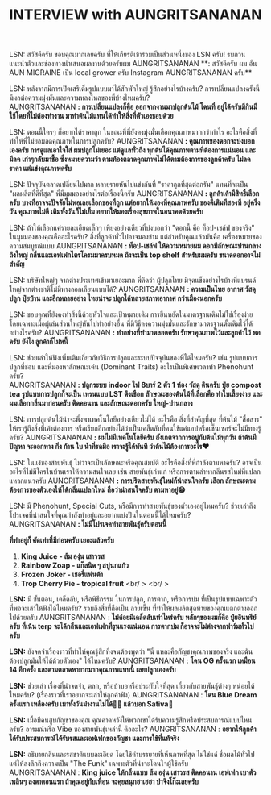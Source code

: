 # INTERVIEW with <span className='text-[red]! font-bold! text-center!'>AUNGRITSANANAN</span>
<br />
<br />
<span className="font-bold!">LSN:</span> สวัสดีครับ ขอบคุณมากเลยครับ ที่ให้เกียรติเข้าร่วมเป็นส่วนหนึ่งของ LSN ครับ! รบกวนแนะนำตัวและช่องทางนำเสนอผลงานด้วยครับผม
<span className='text-[red]! font-bold!'>AUNGRITSANANAN</span> **: สวัสดีครับ  ผม อั๋น AUN MIGRAINE เป็น local grower ครับ Instagram AUNGRITSANANAN ครับ**


<span className="font-bold!">LSN:</span> หลังจากมีการเปิดเสรีเต็มรูปแบบมาได้สักพักใหญ่ รู้สึกอย่างไรบ้างครับ? การเปลี่ยนแปลงครั้งนี้มีผลต่อความมุ่งมั่นและความหลงใหลของพี่บ้างไหมครับ?   
<span className='text-[red]! font-bold!'>AUNGRITSANANAN</span> **: การเปลี่ยนแปลงก็คือ ออกจากงานมาปลูกต้นไม้ โดนที่ อยู่ได้ครับมีกินมีใช้โดยที่ไม่ต้องทำงาน มาทำต้นไม้แทนได้ทำให้สิ่งที่ตัวเองชอบด้วย**


<span className="font-bold!">LSN:</span> ตอนนี้ใครๆ ก็อยากได้ราคาถูก ในขณะที่พี่ยังคงมุ่งมั่นเลือกคุณภาพมากกว่ากําไร อะไรคือสิ่งที่ทําให้พี่ไม่ยอมลดคุณภาพในการปลูกครับ?
<span className='text-[red]! font-bold!'>AUNGRITSANANAN</span> **: คุณภาพของดอกจะบ่งบอกเองครับ การดูแลเอาใจใส่ ผมปลูกไม่เยอะ แต่ดูแลทั่วถึง ทุกต้นได้คุณภาพตามที่ต้องการแน่นอน และมีลค เก่าๆกลับมาชื้อ ซึ่งหมายความว่า ตามท้องตลาดคุณภาพไม่ได้ตามต้องการของลูกค้าครับ ไม่ลดราคา แต่แข่งคุณภาพครับ**


<span className="font-bold!">LSN:</span> ปัจจุบันตลาดเปลี่ยนไปมาก หลายรายหันไปแข่งกันที่ "ราคาถูกที่สุดต่อกรัม" แทนที่จะเป็น "ผลผลิตที่ดีที่สุด" พี่มีมุมมองอย่างไรต่อเรื่องนี้ครับ
<span className='text-[red]! font-bold!'>AUNGRITSANANAN</span> **: ลูกค้าเค้ามีสิทธิ์เลือกครับ บางทีอาจจะปัจจัยไม่พอเลยเลือกของที่ถูก แต่อยากให้มองที่คุณภาพครับ ของดีเติมทีสองที อยู่ครึ่งวัน คุณภาพไม่ดี เติมทั้งวันก็ไม่เยิ้ม อยากให้มองเรื่องสุขภาพในอนาคตด้วยครับ**


<span className="font-bold!">LSN:</span> ถ้าให้เลือกแค่รายละเอียดเล็กๆ เพียงอย่างเดียวที่บ่งบอกว่า "ดอกนี้ คือ ท็อป-เชล์ฟ ของจริง" ในมุมมองของคุณคืออะไรครับ? สิ่งที่ลูกค้าทั่วไปอาจมองข้าม แต่สําหรับคุณแล้วมันคือ เครื่องหมายของความสมบูรณ์แบบ
<span className='text-[red]! font-bold!'>AUNGRITSANANAN</span> **: ท็อป-เชล์ฟ ให้ความหมายผม ดอกมีลักษณะปานกลางถึงใหญ่ กลิ่นและเอฟเฟกไตรโครมมาครบหมด ถึงจะเป็น top shelf สำหรับผมครับ ขนาดดอกอาจไม่สำคัญ**


<span className="font-bold!">LSN:</span> บริษัทใหญ่ๆ จากต่างประเทศเข้ามาเยอะมาก พี่คิดว่า ผู้ปลูกไทย
มีจุดแข็งอย่างไรบ้างที่แบรนด์ใหญ่จากต่างชาติไม่มีทางลอกเลียนแบบได้?
<span className='text-[red]! font-bold!'>AUNGRITSANANAN</span> **: ความเป็นไทย อากาศ วัสดุปลูก ปุ๋ยบ้าน และอีกหลายอย่าง ไทยน่าจะ ปลูกได้หลายสภาพอากาศ กว่าเมืองนอกครับ**


<span className="font-bold!">LSN:</span> ขอบคุณที่ยังคงทําสิ่งนี้ด้วยหัวใจและเป้าหมายเดิม การยืนหยัดในมาตรฐานเดิมไม่ใช่เรื่องง่าย โดยเฉพาะเมื่อผู้เล่นส่วนใหญ่หันไปทําอย่างอื่น พี่มีวิธีคงความมุ่งมั่นและรักษามาตรฐานดั้งเดิมไว้ได้อย่างไรครับ?
<span className='text-[red]! font-bold!'>AUNGRITSANANAN</span> **: ทำอย่างที่ทำมาตลอดครับ รักษาคุณภาพไว้และลูกค้าไว้ พอครับ ยังไง ลูกค้าก็ไม่หนี้**


<span className="font-bold!">LSN:</span> ช่วยเล่าให้ฟังเพิ่มเติมเกี่ยวกับวิธีการปลูกและระบบปัจจุบันของพี่ได้ไหมครับ? เช่น รูปแบบการปลูกที่ชอบ และพี่มองหาลักษณะเด่น (Dominant Traits) อะไรเป็นพิเศษเวลาทํา Phenohunt ครับ?   
<span className='text-[red]! font-bold!'>AUNGRITSANANAN</span> **: ปลูกระบบ indoor ไฟ 8บาร์ 2 ตัว 1 ห้อง 
วัสดุ ดินครับ ปุ๋ย compost tea รูปแบบการปลูกก็จะเป็น เทรนแบบ LST ดึงเชือก ลักษณะของต้นไม้ที่เลือกคือ ทำใบเลี้ยงง่าย และผมเลือกกลิ่นมาก่อนครับ ติดคอนาน และลักษณะดอกครับ ใหญ่-ปานกลาง**


<span className="font-bold!">LSN:</span> การปลูกต้นไม้น่าจะพึ่งพาเทคโนโลยีอย่างเดียวไม่ได้ อะไรคือ สิ่งที่สําคัญที่สุด ที่ต้นไม้ "สื่อสาร" ให้เรารู้ถึงสิ่งที่เค้าต้องการ หรือเรียกอีกอย่างได้ว่าเป็นเคล็ดลับที่คนใช้แค่แอปหรือเซ็นเซอร์จะไม่มีทางรู้ครับ?
<span className='text-[red]! font-bold!'>AUNGRITSANANAN</span> **: ผมไม่มีเทคโนโลยีครับ สังเกตจากการอบู่กับต้นไม้ทุกวัน ถ้าต้นมีปัญหา จะออกทาง กิ่ง ก้าน ใบ น้ำที่รดมือ เราจะรู้ได้ทันที ว่าต้นไม้ต้องการอะไร❤️**


<span className="font-bold!">LSN:</span> ในแง่ของสายพันธุ์ ไม่ว่าจะเป็นลักษณะหรือคุณสมบัติ อะไรคือสิ่งที่พี่กําลังตามหาครับ? อาจเป็นอะไรที่ไม่มีใครในบ้านเราให้ความสนใจเลย เช่น สายพันธุ์เก่าแก่ หรือการตามล่าหากลิ่นรสใหม่ที่แปลกแหวกแนวครับ
<span className='text-[red]! font-bold!'>AUNGRITSANANAN</span> **: การบรีดสายพันธุ์ใหม่ก็น่าสนใจครับ เลือก ลักษณะตามต้องการของตัวเองให้ได้กลิ่นแปลกใหม่ ถือว่าน่าสนใจครับ ตามหาอยู่😁**


<span className="font-bold!">LSN:</span> มี Phenohunt, Special Cuts, หรือมีการทำสายพันธุ์ของตัวเองอยู่ไหมครับ? ช่วยเล่าถึงโปรเจคที่น่าสนใจที่คุณกําลังทําอยู่และอยากแบ่งปันในตอนนี้ได้ไหมครับ?   
<span className='text-[red]! font-bold!'>AUNGRITSANANAN</span> **: ไม่มีโปรเจคทำสายพันธุ์ครับตอนนี้**

**ที่ทำอยู่ก็ คัดเท่าที่มีก่อนครับ เยอะแล้วครับ**
1. **King Juice - ส้ม องุ่น เสาวรส**
2. **Rainbow Zoap - แก๊สนิด ๆ สบู่นกแก้ว**
3. **Frozen Joker - เชอรี่แฟนต้า**
4. **Trop Cherry Pie - tropical fruit**
<br/ >
<br/ >

**LSN:** มี ขั้นตอน, เคล็ดลับ, หรือพิธีกรรม ในการปลูก, การตาก, หรือการบ่ม ที่เป็นรูปแบบเฉพาะตัว ที่พอจะเล่าให้ฟังได้ไหมครับ? รวมถึงสิ่งที่ถือเป็น ลายเซ็น ที่ทําให้ผลผลิตสุดท้ายของคุณแตกต่างออกไปด้วยครับ
<span className='text-[red]! font-bold!'>AUNGRITSANANAN :</span> **ไม่ค่อยมีเคล็ดลับเท่าไหร่ครับ หลักๆของผมก็คือ ปุ๋ยอินทรีย์ครับ ที่เน้น terp จะได้กลิ่นและเอฟเฟกที่รุนแรงแน่นอน การตากบ่ม ก็อาจจะไม่ต่างจากฟาร์มทั่วไปครับ**

**LSN:** ยังจดจำเรื่องราวที่ทําให้คุณรู้สึกทึ่งจนต้องพูดว่า "นี่ แหละคือกัญชาคุณภาพของจริง และฉันต้องปลูกมันให้ได้ด้วยตัวเอง" ได้ไหมครับ?
<span className='text-[red]! font-bold!'>AUNGRITSANANAN :</span> **โดน OG ครั้งแรก เหมือน 14 อีกครั้ง และตามตลาดหายากมากคุณภาพแบบนี้ เลยปลูกเองครับ**

**LSN:** ช่วยเล่า เรื่องที่น่าจดจํา, ตลก, หรือบ้าบอหรือประทับใจที่สุด เกี่ยวกับสายพันธุ์ต่างๆ หน่อยได้ไหมครับ? (เรื่องราวที่เราอยากจะเล่าให้ลูกค้าฟัง)
<span className='text-[red]! font-bold!'>AUNGRITSANANAN :</span> **โดน Blue Dream ครั้งแรก เหลืองครับ เมาทั้งวันมำงานไม่ได้🤣🤣 แล้วบอก Sativa🤣**

**LSN:** เมื่อมีคนสูบกัญชาของคุณ คุณคาดหวังให้พวกเขาได้รับความรู้สึกหรือประสบการณ์แบบไหนครับ? อารมณ์หรือ Vibe ของสายพันธุ์เหล่านี้ คืออะไร?
<span className='text-[red]! font-bold!'>AUNGRITSANANAN :</span> **อยากให้ลูกค้าได้รับประสบการณ์ได้รับรสและเอฟเฟกของกัญชา และการใช้ที่แท้จริง**

**LSN:** อธิบายกลิ่นและรสชาติแบบละเอียด โดยใช้คําบรรยายที่เห็นภาพที่สุด ไม่ใช่แค่ ชื่อผลไม้ทั่วไป แต่ให้ลงลึกถึงความเป็น "The Funk" เฉพาะตัวที่น่าจะโดนใจผู้ใช้ครับ  
<span className='text-[red]! font-bold!'>AUNGRITSANANAN :</span> **King juice ให้กลิ่นแบบ ส้ม องุ่น เสาวรส ติดคอนาน เอฟเฟก เบาตัว เพลินๆ ลงตาตอนแรก ถ้าคุณอยู่กับเพื่อน จะคุยสนุกฮาเฮฮา ปาจิงโก๊ะเลยครับ**